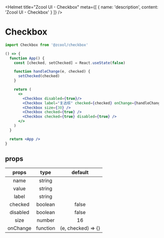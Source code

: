 
<Helmet
  title="Zcool UI - Checkbox"
  meta={[
    {
      name: 'description',
      content: 'Zcool UI - Checkbox'
    }
  ]}
/>

# Checkbox

```js
import Checkbox from '@zcool/checkbox'
```

```.jsx
() => {
  function App() {
    const [checked, setChecked] = React.useState(false)

    function handleChange(e, checked) {
      setChecked(checked)
    }

    return (
      <>
        <Checkbox disabled={true}/>
        <Checkbox label="复选框" checked={checked} onChange={handleChange} />
        <Checkbox size={30} />
        <Checkbox checked={true} />
        <Checkbox checked={true} disabled={true} />
      </>
    )
  }

  return <App />
}
```

## props

| props           | type      | default            |
| :-------------: | :--------:| :----------------: |
| name            | string    |                    |
| value           | string    |                    |
| label           | string    |                    |
| checked         | boolean   | false              |
| disabled        | boolean   | false              |
| size            | number    | 16                 |
| onChange        | function  | (e, checked) => {} |

